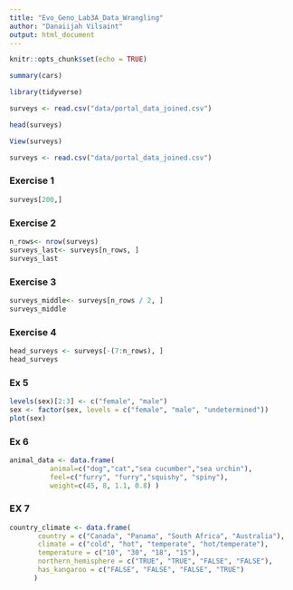 ```yaml
---
title: "Evo_Geno_Lab3A_Data_Wrangling"
author: "Danaiijah Vilsaint"
output: html_document
---
```


```r
knitr::opts_chunk$set(echo = TRUE)
```

```r
summary(cars)
```

```r
library(tidyverse)
```

```r
surveys <- read.csv("data/portal_data_joined.csv")
```
```r
head(surveys)
```
```r
View(surveys)
```
```r
surveys <- read.csv("data/portal_data_joined.csv")
```

### Exercise 1
```r
surveys[200,]
```

### Exercise 2
```r
n_rows<- nrow(surveys)
surveys_last<- surveys[n_rows, ]
surveys_last
```

### Exercise 3
```r
surveys_middle<- surveys[n_rows / 2, ]
surveys_middle
```

### Exercise 4
```r
head_surveys <- surveys[-(7:n_rows), ]
head_surveys
```

### Ex 5
```r
levels(sex)[2:3] <- c("female", "male")
sex <- factor(sex, levels = c("female", "male", "undetermined"))
plot(sex)
```

### Ex 6
```r
animal_data <- data.frame(
          animal=c("dog","cat","sea cucumber","sea urchin"),
          feel=c("furry", "furry","squishy", "spiny"),
          weight=c(45, 8, 1.1, 0.8) )
```
### EX 7
```r
country_climate <- data.frame(
       country = c("Canada", "Panama", "South Africa", "Australia"),
       climate = c("cold", "hot", "temperate", "hot/temperate"),
       temperature = c("10", "30", "18", "15"),
       northern_hemisphere = c("TRUE", "TRUE", "FALSE", "FALSE"),
       has_kangaroo = c("FALSE", "FALSE", "FALSE", "TRUE")
      )

```



